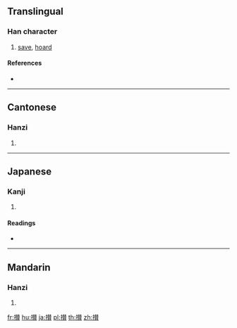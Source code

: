 {{also|攢}}
==Translingual==

===Han character===
{{Han char|rn=64|rad=手|as=15|sn=18|four=|canj=QQOC|ids=⿰扌賛}}

# [[save]], [[hoard]]

====References====
* {{Han ref|kx=0462.040|dkj=12933|dj=0811.120|hdz=31978.090|uh=6505|ud=25861}}

----

==Cantonese==

===Hanzi===
{{yue-hanzi|jyut=[[cyun4]]|y=chyun4}}

# {{defn|lang=yue|sort=手15}}

----

==Japanese==

===Kanji===
{{ja-kanji|grade=|rs=手15}}

# {{defn|lang=ja|sort=手15}}

====Readings====
* {{ja-readings|on=[[さん]] (san)|kun=[[あつまる]] (atsumaru)}}

----

==Mandarin==

===Hanzi===
{{cmn-hanzi|pin=[[zǎn]] ([[zan3]])|wg=tsan<sup>3</sup>}}

# {{defn|lang=cmn|sort=手15}}

[[fr:攅]]
[[hu:攅]]
[[ja:攅]]
[[pl:攅]]
[[th:攅]]
[[zh:攅]]